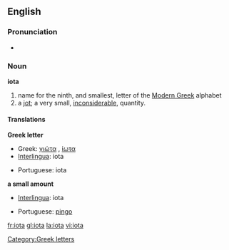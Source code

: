 {{letter_disp2|theta|&nbsp;&nbsp; [[image:Greek_uc_iota.png|20px]][[image:Greek_lc_iota.png|18px]] &nbsp;&nbsp; |kappa|γιώτα|Ι|ι}}

==English==
===Pronunciation===
*{{audio|en-us-iota.ogg|Audio (US)}}

===Noun===
'''iota'''
# name for the ninth, and smallest, letter of the [[Modern Greek]] alphabet
# a [[jot]]; a very small, [[inconsiderable]], quantity.


==== Translations ====
'''Greek letter'''
{{top}}
*Greek: [[γιώτα]] {{n}}, [[ίωτα]] {{n}}
*[[Interlingua]]: iota
{{mid}}
*Portuguese: iota {{m}}
{{bottom}}

'''a small amount'''
{{top}}
*[[Interlingua]]: iota
{{mid}}
*Portuguese: [[pingo]] {{m}}
{{bottom}}

[[Category:Greek letters]]

[[fr:iota]]
[[gl:iota]]
[[la:iota]]
[[vi:iota]]